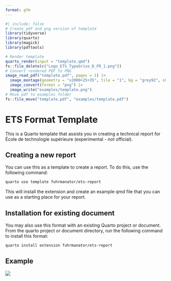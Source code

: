 ```yaml
---
format: gfm
---
```


<!-- README.md is generated from README.qmd. Please edit that file -->

<!-- You must have installed R, as well as the R packages tidyverse, quarto, magick -->

```r
#| include: false
# Create pdf and png version of template
library(tidyverse)
library(quarto)
library(magick)
library(pdftools)

# Render template
quarto_render(input = "template.qmd")
fs::file_delete(c("Logo_ETS_TypoGrise_D_FR_1.png"))
# Convert rendered PDF to PNG
image_read_pdf("template.pdf", pages = 1) |>
  image_montage(geometry = "x2000+25+35", tile = "1", bg = "grey92", shadow = TRUE) |>
  image_convert(format = "png") |>
  image_write("examples/template.png")
# Move pdf to examples folder
fs::file_move("template.pdf", "examples/template.pdf")
```

# ETS Format Template

This is a Quarto template that assists you in creating a technical report for École de technologie supérieure (experimental - not official).

## Creating a new report

You can use this as a template to create a report.
To do this, use the following command:

```bash
quarto use template fuhrmanator/ets-report
```

This will install the extension and create an example qmd file that you can use as a starting place for your report.

## Installation for existing document

You may also use this format with an existing Quarto project or document.
From the quarto project or document directory, run the following command to install this format:

```bash
quarto install extension fuhrmanator/ets-report
```

## Example

[![](examples/template.png)](examples/template.pdf)

